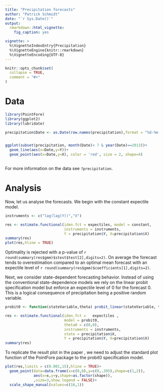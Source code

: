 ```yaml
---
title: "Precipitation forecasts"
author: "Patrick Schmidt"
date: "`r Sys.Date()`"
output:
  rmarkdown::html_vignette:
    fig_caption: yes

vignette: >
  %\VignetteIndexEntry{Precipitation}
  %\VignetteEngine{knitr::rmarkdown}
  %\VignetteEncoding{UTF-8}
---
```


```r
knitr::opts_chunk$set(
  collapse = TRUE,
  comment = "#>"
)
```


# Data

```r
  
library(PointFore)
library(ggplot2)
library(lubridate)

precipitation$Date <- as.Date(row.names(precipitation),format = "%d-%m-%Y")


ggplot(subset(precipitation, month(Date)< 7 & year(Date)==2013))+
  geom_line(aes(x=Date,y=Y))+
  geom_point(aes(x=Date,y=X), color = 'red', size = 2, shape=4)
  
```

For more information on the data see `?precipitation`.


# Analysis

Now, let us analyse the forecasts. We begin with the constant expectile model.

```r

instruments <- c("lag(lag(Y))","X")

res <- estimate.functional(iden.fct = expectiles, model = constant,
                           instruments = instruments,
                           Y = precipitation$Y, X=precipitation$X)
summary(res)
plot(res,hline = TRUE)
```

Optimality is rejected with a p-value of `r round(summary(res$gmm)$stest$test[2],digits=2)`. On average the forecast tends to overestimation compared to an optimal mean forecast with an expectile level of `r round(summary(res$gmm)$coefficients[1],digits=2)`.


Next, we consider state-dependent forecasting behavior. Instead of using the conventional state-dependence models we rely on the linear probit specification model but enforce an expectile level of $0$ for the forecast $0$. This is a logical consequence of precipitation being a positive random variable.

```r
probit0 <- function(stateVariable,theta) probit_linear(stateVariable, theta)*(stateVariable>0)

res <- estimate.functional(iden.fct =   expectiles ,
                           model = probit0,
                           theta0 = c(0,0),
                           instruments = instruments,
                           state = precipitation$X,
                           Y = precipitation$Y, X=precipitation$X)
summary(res)
```

To replicate the result plot in the paper , we need to adjust the standard plot function of the PointFore package to the probit0 specification model.


```r
plot(res,limits = c(0.001,15),hline = TRUE)+
  geom_point(data=data.frame(x=c(0,0),y=c(0,.395),shape=c(1,2)),
             aes(x=x,y=y,shape=as.factor(shape)),
             ,size=3,show.legend = FALSE)+
  scale_shape_manual(values=c(16,1))
```

